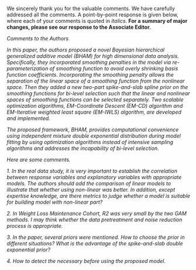 We sincerely thank you for the valuable comments. We have carefully addressed all the comments. A point-by-point response is given below, where each of your comments is quoted in _italics_. __For a summary of major changes, please see our response to the Associate Editor.__

\bigskip

_Comments to the Authors_

_In this paper, the authors proposed a novel Bayesian hierarchical generalized additive model (BHAM) for high dimensional data analysis. Specifically, they incorporated smoothing penalties in the model via re-parameterization of smoothing function to avoid overly shrinking basis function coefficients. Incorporating the smoothing penalty allows the separation of the linear space of a smoothing function from the nonlinear space. Then they added a new two-part spike-and-slab spline prior on the smoothing functions for bi-level selection such that the linear and nonlinear spaces of smoothing functions can be selected separately. Two scalable optimization algorithms, EM-Coordinate Descent (EM-CD) algorithm and EM-Iterative weighted least square (EM-IWLS) algorithm, are developed and implemented._

_The proposed framework, BHAM, provides computational convenience using independent mixture double exponential distribution during model fitting by using optimization algorithms instead of intensive sampling algorithms and addresses the incapability of bi-level selection._

_Here are some comments._

_1. In the real data study, it is very important to establish the correlation between response variables and explanatory variables with appropriate models. The authors should add the comparison of linear models to illustrate that whether using non-linear was better. In addition, except expertise knowledge, are there metrics to judge whether a model is suitable for building model with non-linear part?_

_2. In Weight Loss Maintenance Cohort, R2 was very small by the two GAM methods.  I may think whether the data pretreatment and noise reduction process is appropriate._

_3. In the paper, several priors were mentioned. How to choose the prior in different situations? What is the advantage of the spike-and-slab double exponential prior?_

_4. How to detect the necessary before using the proposed model._
